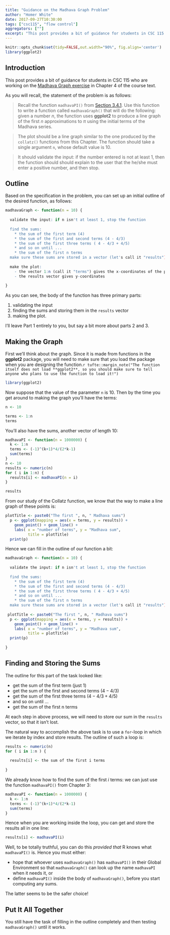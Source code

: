 ```yaml
---
title: "Guidance on the Madhava Graph Problem"
author: "Homer White"
date: 2017-09-27T10:30:00
tags: ["csc115", "flow control"]
aggregators: [""]
excerpt: "This post provides a bit of guidance for students in CSC 115 who are working on the Madhava graph exercise in Chapter 4 of the course text."
---
```


```r
knitr::opts_chunk$set(tidy=FALSE,out.width="90%", fig.align='center')
library(ggplot2)
```

## Introduction

This post provides a bit of guidance for students in CSC 115 who are working on the [Madhava Graph exercise](http://homerhanumat.com/r-notes/exercises-2.html) in Chapter 4 of the course text.

<!--more-->

As you will recall, the statement of the problem is as follows:

>Recall the function `madhavaPI()` from [Section 3.4.1](). Use this function to write a function called `madhavaGraph()` that will do the following: given a number $n$, the function uses **ggplot2** to produce a line graph of the first $n$ approximations to $\pi$ using the initial terms of the Madhava series.

>The plot should be a line graph similar to the one produced by the `collatz()` functions from this Chapter. The function should take a single argument `n`, whose default value is 10.

>It should validate the input: if the number entered is not at least 1, then the function should should explain to the user that the he/she must enter a positive number, and then stop.


## Outline

Based on the specification in the problem, you can set up an initial outline of the desired function, as follows:

```r
madhavaGraph <- function(n = 10) {
  
  validate the input: if n isn't at least 1, stop the function
    
  find the sums:
    * the sum of the first term (4)
    * the sum of the first and second terms (4 - 4/3)
    * the sum of the first three terms ( 4 - 4/3 + 4/5)
    * and so on until ...
    * the sum of the first n terms
  make sure these sums are stored in a vector (let's call it "results")
  
  make the plot:
    - the vector 1:n (call it "terms") gives the x-coordinates of the points
    - the results vector gives y-coordinates
  
}
```

As you can see, the body of the function has three primary parts:

1. validating the input
1. finding the sums and storing them in the `results` vector
1. making the plot.

I'll leave Part 1 entirely to you, but say a bit more about parts 2 and 3.

## Making the Graph

First we'll think about the graph.  Since it is made from functions in the **ggplot2** package, you will need to make sure that you load the package when you are designing the function.`r tufte::margin_note("The function itself does not load **ggplot2**, so you should make sure to tell anyone who plans to use the function to load it!")`

```r
library(ggplot2)
```

Now suppose that the value of the parameter `n` is 10.  Then by the time you get around to making the graph you'll have the terms:

```r
n <- 10
```


```r
terms <- 1:n
terms
```

You'll also have the sums, another vector of length 10:

```r
madhavaPI <- function(n = 1000000) {
  k <- 1:n
  terms <- (-1)^(k+1)*4/(2*k-1)
  sum(terms)
}
n <- 10
results <- numeric(n)
for ( i in 1:n) {
  results[i] <- madhavaPI(n = i)
}
```


```r
results
```

From our study of the Collatz function, we know that the way to make a line graph of these points is:

```r
plotTitle <- paste0("The first ", n, " Madhava sums")
  p <- ggplot(mapping = aes(x = terms, y = results)) +
    geom_point() + geom_line() +
    labs( x = "number of terms", y = "Madhava sum",
          title = plotTitle)
  print(p)
```

Hence we can fill in the outline of our function a bit:

```r
madhavaGraph <- function(n = 10) {
  
  validate the input: if n isn't at least 1, stop the function
    
  find the sums:
    * the sum of the first term (4)
    * the sum of the first and second terms (4 - 4/3)
    * the sum of the first three terms ( 4 - 4/3 + 4/5)
    * and so on until ...
    * the sum of the first n terms
  make sure these sums are stored in a vector (let's call it "results")
  
 plotTitle <- paste0("The first ", n, " Madhava sums")
  p <- ggplot(mapping = aes(x = terms, y = results)) +
    geom_point() + geom_line() +
    labs( x = "number of terms", y = "Madhava sum",
          title = plotTitle)
  print(p)
  
}
```


## Finding and Storing the Sums

The outline for this part of the task looked  like:

* get the sum of the first term (just 1)
* get the sum of the first and second terms ($4 - 4/3$)
* get the sum of the first three terms ($4 - 4/3 + 4/5$)
* and so on until ...
* get the sum of the first n terms

At each step in above process, we will need to store our sum in the `results` vector, so that it isn't lost.

The natural way to accomplish the above task is to use a `for`-loop in which we iterate by index and store results.  The outline of such a loop is:

```r
results <- numeric(n)
for ( i in 1:n ) {
  
  results[i] <- the sum of the first i terms
  
}
```

We already know how to find the sum of the first $i$ terms:  we can just use the function `madhavaPI()` from Chapter 3:

```r
madhavaPI <- function(n = 1000000) {
  k <- 1:n
  terms <- (-1)^(k+1)*4/(2*k-1)
  sum(terms)
}
```

Hence when you are working inside the loop, you can get and store the results all in one line:

```r
results[i] <- madhavaPI(i)
```

Well, to be totally truthful, you can do this *provided that* R knows what `madhavaPI()` is.  Hence you must either:

* hope that whoever uses `madhavaGraph()` has `madhavaPI()` in their Global Environment so that `madhavaGraph()` can look up the name `madhavaPI` when it needs it, or
* define `madhavaPI()` inside the body of `madhavaGraph()`, before you start computing any sums.

The latter seems to be the safer choice!

## Put It All Together

You still have the task of filling in the outline completely and then testing `madhavaGraph()` until it works.





